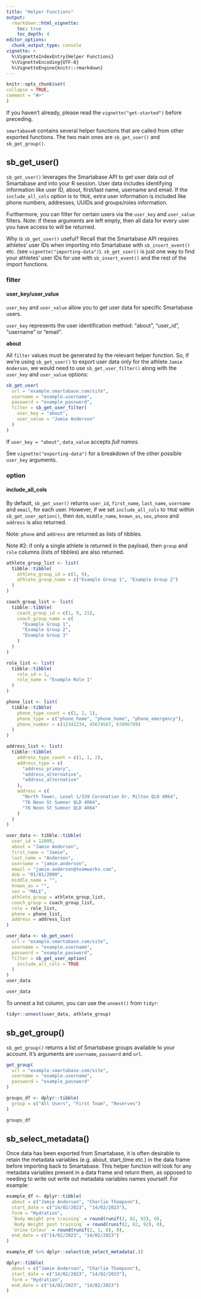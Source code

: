 ```yaml
---
title: "Helper Functions"
output: 
  rmarkdown::html_vignette:
    toc: true
    toc_depth: 4
editor_options:
  chunk_output_type: console
vignette: >
  %\VignetteIndexEntry{Helper Functions}
  %\VignetteEncoding{UTF-8}
  %\VignetteEngine{knitr::rmarkdown}
---
```


```r
knitr::opts_chunk$set(
collapse = TRUE,
comment = "#>"
)
```

If you haven't already, please read the `vignette("get-started")` before preceding.

`smartabaseR` contains several helper functions that are called from other exported functions. The two main ones are `sb_get_user()` and `sb_get_group()`.

## sb_get_user()

`sb_get_user()` leverages the Smartabase API to get user data out of Smartabase and into your R session. User data includes identifying information like user ID, about, first/last name, username and email. If the `include_all_cols` option is to `TRUE`, extra user information is included like phone numbers, addresses, UUIDs and groups/roles information.

Furthermore, you can filter for certain users via the `user_key` and `user_value` filters. Note: if these arguments are left empty, then all data for every user you have access to will be returned.

Why is `sb_get_user()` useful? Recall that the Smartabase API requires athletes' user IDs when importing into Smartabase with `sb_insert_event()` etc. (see `vignette("importing-data")`). `sb_get_user()` is just one way to find your athletes' user IDs for use with `sb_insert_event()` and the rest of the import functions.

### filter

#### user_key/user_value

`user_key` and `user_value` allow you to get user data for specific Smartabase users.

`user_key` represents the user identification method: "about", "user_id", "username" or "email". 

**about**

All `filter` values must be generated by the relevant helper function. So, if we're using `sb_get_user()` to export user data only for the athlete `Jamie Anderson`, we would need to use `sb_get_user_filter()` along with the `user_key` and `user_value` options:

```r
sb_get_user(
  url = "example.smartabase.com/site",
  username = "example.username",
  password = "example_password",
  filter = sb_get_user_filter(
    user_key = "about",
    user_value = "Jamie Anderson"
  )
)
```

If `user_key = "about"`, `data_value` accepts *full names*.

See `vignette("exporting-data")` for a breakdown of the other possible `user_key` arguments. 


### option

#### include_all_cols

By default, `sb_get_user()` returns `user_id`, `first_name`, `last_name`, `username` and `email`, for each user. However, if we set `include_all_cols` to `TRUE` within `sb_get_user_option()`, then `dob`, `middle_name`, `known_as`, `sex`, `phone` and `address` is also returned. 

Note: `phone` and `address` are returned as lists of tibbles. 

Note #2: if only a single athlete is returned in the payload, then `group` and `role` columns (lists of tibbles) are also returned.

```r

athlete_group_list <- list(
  tibble::tibble(
    athlete_group_id = c(1, 9),
    athlete_group_name = c("Example Group 1", "Example Group 2")
  )
)

coach_group_list <- list(
  tibble::tibble(
    coach_group_id = c(1, 9, 21),
    coach_group_name = c(
      "Example Group 1",
      "Example Group 2",
      "Example Group 3"
    )
  )
)

role_list <- list(
  tibble::tibble(
    role_id = 1,
    role_name = "Example Role 1"
  )
)

phone_list <- list(
  tibble::tibble(
    phone_type_count = c(1, 2, 1),
    phone_type = c("phone_home", "phone_home", "phone_emergency"),
    phone_number = c(12341234, 45674567, 67896789)
  )
)

address_list <- list(
  tibble::tibble(
    address_type_count = c(1, 1, 2),
    address_type = c(
      "address_primary",
      "address_alternative", 
      "address_alternative"
    ),
    address = c(
      "North Tower, Level 1/339 Coronation Dr, Milton QLD 4064",
      "76 Neon St Sumner QLD 4064",  
      "76 Neon St Sumner QLD 4064"
    )
  )
)

user_data <- tibble::tibble(
  user_id = 12000,
  about = "Jamie Anderson",
  first_name = "Jamie",
  last_name = "Anderson",
  username = "jamie.anderson",
  email = "jamie.anderson@teamworks.com",
  dob = "01/01/2000",
  middle_name = "",
  known_as = "",
  sex = "MALE",
  athlete_group = athlete_group_list,
  coach_group = coach_group_list,
  role = role_list,
  phone = phone_list,
  address = address_list
)
```

```r
user_data <- sb_get_user(
  url = "example.smartabase.com/site",
  username = "example.username",
  password = "example_password",
  filter = sb_get_user_option(
    include_all_cols = TRUE
  )
)
user_data
```

```r
user_data
```

To unnest a list column, you can use the `unnest()` from `tidyr`:

```r
tidyr::unnest(user_data, athlete_group)
```

## sb_get_group()

`sb_get_group()` returns a list of Smartabase groups available to your account. It's arguments are `username`, `password` and `url`.

```r
get_group(
  url = "example.smartabase.com/site",
  username = "example.username",
  password = "example_password"
)
```

```r
groups_df <- dplyr::tibble(
  group = c("All Users", "First Team", "Reserves")
)

groups_df
```


## sb_select_metadata() 

Once data has been exported from Smartabase, it is often desirable to retain the metadata variables (e.g. about, start_time etc.) in the data frame before importing back to Smartabase. This helper function will look for any metadata variables present in a data frame and return them, as opposed to needing to write out write out metadata variables names yourself. For example:

```r
example_df <- dplyr::tibble(
  about = c("Jamie Anderson", "Charlie Thompson"),
  start_date = c("14/02/2023", "14/02/2023"),
  form = "Hydration",
  `Body Weight pre training` = round(runif(2, 82, 92), 0),
  `Body Weight post training` = round(runif(2, 82, 92), 0),
  `Urine Colour` = round(runif(2, 1, 8), 0),
  end_date = c("14/02/2023", "14/02/2023")
)

example_df %>% dplyr::select(sb_select_metadata(.))
```


```r
dplyr::tibble(
  about = c("Jamie Anderson", "Charlie Thompson"),
  start_date = c("14/02/2023", "14/02/2023"),
  form = "Hydration",
  end_date = c("14/02/2023", "14/02/2023")
)
```
